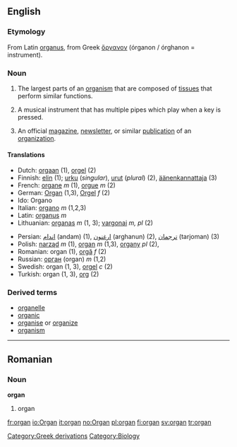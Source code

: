==English==

===Etymology===
From Latin [[organus]], from Greek [[ὄργανον]] (órganon / órghanon = instrument).

=== Noun ===
{{en-noun-reg}}

# The largest parts of an [[organism]] that are composed of [[tissue]]s that perform similar functions.
# {{music}} A musical instrument that has multiple pipes which play when a key is pressed.
#An official [[magazine]], [[newsletter]], or similar [[publication]] of an [[organization]].

====Translations====
{{top}}
*Dutch: [[orgaan]] {{n}} (1), [[orgel]] {{n}} (2)
*Finnish: [[elin]] (1); [[urku]] (''singular''), [[urut]] (''plural'') (2), [[äänenkannattaja]] (3)
*French: [[organe]] ''m'' (1), [[orgue]] ''m'' (2)
*German: [[Organ]] {{n}} (1,3), [[Orgel]] ''f'' (2)
*Ido: Organo
*Italian: [[organo]] ''m'' (1,2,3)
*Latin: [[organus]] ''m''
*Lithuanian: [[organas]] ''m'' (1, 3); [[vargonai]] ''m, pl'' (2)
{{mid}}
*Persian: [[اندام]] (andam) (1), [[ارغنون]] (arghanun) (2), [[ترجمان]] (tarjoman) (3)
*Polish: [[narząd]] ''m'' (1), [[organ]] ''m'' (1,3), [[organy]] ''pl'' (2), 
*Romanian: organ {{n}} (1), [[orgă]] ''f'' (2)
*Russian: [[орган]] (organ) ''m'' (1,2)
*Swedish: organ {{n}} (1, 3), [[orgel]] ''c'' (2)
*Turkish: organ (1, 3), [[org]] (2)
{{bottom}}

===Derived terms===
* [[organelle]]
* [[organic]]
* [[organise]] or [[organize]]
* [[organism]]

----

==Romanian==

=== Noun ===
'''organ''' {{n}}

# organ

[[Category:Greek derivations]][[Category:Biology]]

[[fr:organ]]
[[io:Organ]]
[[it:organ]]
[[no:Organ]]
[[pl:organ]]
[[fi:organ]]
[[sv:organ]]
[[tr:organ]]
